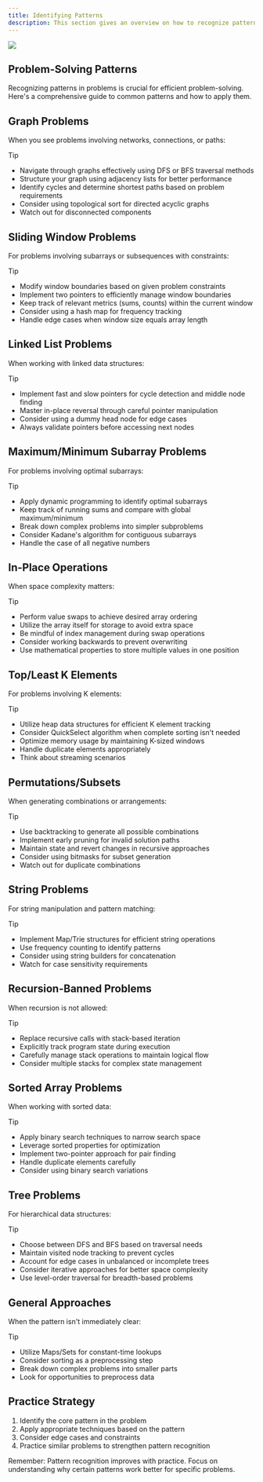 ```yaml
---
title: Identifying Patterns
description: This section gives an overview on how to recognize patterns.
---
```


![](/p.png)

## <HoverUnderline>Problem-Solving Patterns</HoverUnderline>

Recognizing patterns in problems is crucial for efficient problem-solving. Here's a comprehensive guide to common patterns and how to apply them.

## Graph Problems

When you see problems involving networks, connections, or paths:

> [!TIP]
> - Navigate through graphs effectively using DFS or BFS traversal methods
> - Structure your graph using adjacency lists for better performance
> - Identify cycles and determine shortest paths based on problem requirements
> - Consider using topological sort for directed acyclic graphs
> - Watch out for disconnected components

## Sliding Window Problems

For problems involving subarrays or subsequences with constraints:

> [!TIP]
> - Modify window boundaries based on given problem constraints
> - Implement two pointers to efficiently manage window boundaries
> - Keep track of relevant metrics (sums, counts) within the current window
> - Consider using a hash map for frequency tracking
> - Handle edge cases when window size equals array length

## Linked List Problems

When working with linked data structures:

> [!TIP]
> - Implement fast and slow pointers for cycle detection and middle node finding
> - Master in-place reversal through careful pointer manipulation
> - Consider using a dummy head node for edge cases
> - Always validate pointers before accessing next nodes

## Maximum/Minimum Subarray Problems

For problems involving optimal subarrays:

> [!TIP]
> - Apply dynamic programming to identify optimal subarrays
> - Keep track of running sums and compare with global maximum/minimum
> - Break down complex problems into simpler subproblems
> - Consider Kadane's algorithm for contiguous subarrays
> - Handle the case of all negative numbers

## In-Place Operations

When space complexity matters:

> [!TIP]
> - Perform value swaps to achieve desired array ordering
> - Utilize the array itself for storage to avoid extra space
> - Be mindful of index management during swap operations
> - Consider working backwards to prevent overwriting
> - Use mathematical properties to store multiple values in one position

## Top/Least K Elements

For problems involving K elements:

> [!TIP]
> - Utilize heap data structures for efficient K element tracking
> - Consider QuickSelect algorithm when complete sorting isn't needed
> - Optimize memory usage by maintaining K-sized windows
> - Handle duplicate elements appropriately
> - Think about streaming scenarios

## Permutations/Subsets

When generating combinations or arrangements:

> [!TIP]
> - Use backtracking to generate all possible combinations
> - Implement early pruning for invalid solution paths
> - Maintain state and revert changes in recursive approaches
> - Consider using bitmasks for subset generation
> - Watch out for duplicate combinations

## String Problems

For string manipulation and pattern matching:

> [!TIP]
> - Implement Map/Trie structures for efficient string operations
> - Use frequency counting to identify patterns
> - Consider using string builders for concatenation
> - Watch for case sensitivity requirements

## Recursion-Banned Problems

When recursion is not allowed:

> [!TIP]
> - Replace recursive calls with stack-based iteration
> - Explicitly track program state during execution
> - Carefully manage stack operations to maintain logical flow
> - Consider multiple stacks for complex state management

## Sorted Array Problems

When working with sorted data:

> [!TIP]
> - Apply binary search techniques to narrow search space
> - Leverage sorted properties for optimization
> - Implement two-pointer approach for pair finding
> - Handle duplicate elements carefully
> - Consider using binary search variations

## Tree Problems

For hierarchical data structures:

> [!TIP]
> - Choose between DFS and BFS based on traversal needs
> - Maintain visited node tracking to prevent cycles
> - Account for edge cases in unbalanced or incomplete trees
> - Consider iterative approaches for better space complexity
> - Use level-order traversal for breadth-based problems

## General Approaches

When the pattern isn't immediately clear:

> [!TIP]
> - Utilize Maps/Sets for constant-time lookups
> - Consider sorting as a preprocessing step
> - Break down complex problems into smaller parts
> - Look for opportunities to preprocess data

## <HoverUnderline>Practice Strategy</HoverUnderline>

1. Identify the core pattern in the problem
2. Apply appropriate techniques based on the pattern
3. Consider edge cases and constraints
4. Practice similar problems to strengthen pattern recognition

Remember: Pattern recognition improves with practice. Focus on understanding why certain patterns work better for specific problems.